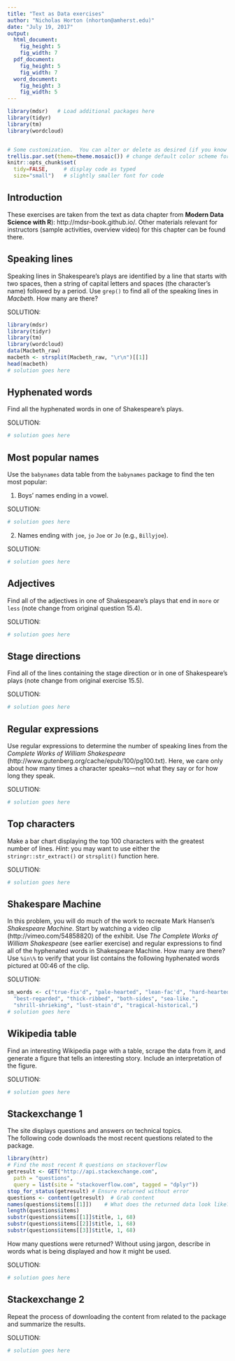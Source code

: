 ```yaml
---
title: "Text as Data exercises"
author: "Nicholas Horton (nhorton@amherst.edu)"
date: "July 19, 2017"
output:
  html_document:
    fig_height: 5
    fig_width: 7
  pdf_document:
    fig_height: 5
    fig_width: 7
  word_document:
    fig_height: 3
    fig_width: 5
---
```


```r
library(mdsr)   # Load additional packages here 
library(tidyr)
library(tm)
library(wordcloud)


# Some customization.  You can alter or delete as desired (if you know what you are doing).
trellis.par.set(theme=theme.mosaic()) # change default color scheme for lattice
knitr::opts_chunk$set(
  tidy=FALSE,     # display code as typed
  size="small")   # slightly smaller font for code
```

## Introduction
These exercises are taken from the text as data chapter from **Modern Data Science with R**): http://mdsr-book.github.io/.  Other materials relevant for instructors (sample activities, overview video) for this chapter can be found there.


## Speaking lines
Speaking lines in Shakespeare's plays are identified by a line that starts with two spaces, then a string of capital letters and spaces (the character's name) followed by a period. Use `grep()` to find all of the speaking lines in *Macbeth*. How many are there? 

SOLUTION:

```r
library(mdsr)   
library(tidyr)
library(tm)
library(wordcloud)
data(Macbeth_raw)
macbeth <- strsplit(Macbeth_raw, "\r\n")[[1]]
head(macbeth)
# solution goes here
```

  

## Hyphenated words
Find all the hyphenated words in one of Shakespeare's plays.

SOLUTION:

```r
# solution goes here
```



## Most popular names
Use the `babynames` data table from the `babynames` package to find the ten
most popular:

1) Boys' names ending in a vowel.

SOLUTION:

```r
# solution goes here
```

2) Names ending with `joe`, `jo` `Joe` or `Jo` (e.g., `Billyjoe`).

SOLUTION:

```r
# solution goes here
```

## Adjectives

Find all of the adjectives in one of Shakespeare's plays that end in `more` or `less` (note change from original question 15.4).

SOLUTION:

```r
# solution goes here
```

## Stage directions

Find all of the lines containing the stage direction \val{Exit} or \val{Exeunt} in one of Shakespeare's plays (note change from original exercise 15.5).

SOLUTION:

```r
# solution goes here
```

## Regular expressions
Use regular expressions to determine the number of speaking lines from the *Complete Works of William Shakespeare* (http://www.gutenberg.org/cache/epub/100/pg100.txt). Here, we care only about how many times a character speaks---not what they say or for how long they speak. 

SOLUTION:

```r
# solution goes here
```

  
## Top characters
Make a bar chart displaying the top 100 characters with the greatest number of lines. 
*Hint*: you may want to use either the `stringr::str_extract()` or `strsplit()` function here.

SOLUTION:

```r
# solution goes here
```


## Shakespare Machine
In this problem, you will do much of the work to recreate Mark Hansen's *Shakespeare Machine*. Start by watching a video clip (http://vimeo.com/54858820) of the exhibit.
Use *The Complete Works of William Shakespeare* (see earlier exercise) and regular expressions to find all of the hyphenated words in Shakespeare Machine. How many are there? 
Use `%in\%` to verify that your list contains the following hyphenated words pictured at 00:46 of the clip.


SOLUTION:

```r
sm_words <- c("true-fix'd", "pale-hearted", "lean-fac'd", "hard-hearted", 
  "best-regarded", "thick-ribbed", "both-sides", "sea-like.", 
  "shrill-shrieking", "lust-stain'd", "tragical-historical,")
# solution goes here
```


## Wikipedia table
Find an interesting Wikipedia page with a table, scrape the data from it, and generate a figure that tells an interesting story. 
Include an interpretation of the figure.

SOLUTION:

```r
# solution goes here
```


## Stackexchange 1
The site \url{stackexchange.com} displays questions and answers on technical topics.  
The following code downloads the most recent \R questions related to the \pkg{dplyr} package. 

```r
library(httr)
# Find the most recent R questions on stackoverflow
getresult <- GET("http://api.stackexchange.com",
  path = "questions",
  query = list(site = "stackoverflow.com", tagged = "dplyr"))
stop_for_status(getresult) # Ensure returned without error
questions <- content(getresult)  # Grab content
names(questions$items[[1]])    # What does the returned data look like?
length(questions$items)
substr(questions$items[[1]]$title, 1, 68)
substr(questions$items[[2]]$title, 1, 68)
substr(questions$items[[3]]$title, 1, 68)
```

How many questions were returned?
Without using jargon, describe in words what is being displayed and how it might be
used.

SOLUTION:

```r
# solution goes here
```



## Stackexchange 2
Repeat the process of downloading the content from \url{stackexchange.com} related to 
the \pkg{dplyr} package and summarize the results.


SOLUTION:

```r
# solution goes here
```




